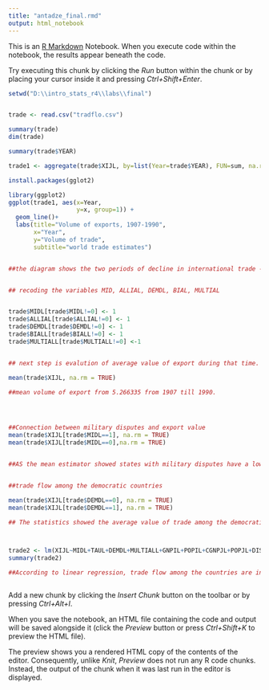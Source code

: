 ```yaml
---
title: "antadze_final.rmd"
output: html_notebook
---
```


This is an [R Markdown](http://rmarkdown.rstudio.com) Notebook. When you execute code within the notebook, the results appear beneath the code. 

Try executing this chunk by clicking the *Run* button within the chunk or by placing your cursor inside it and pressing *Ctrl+Shift+Enter*. 

```r
setwd("D:\\intro_stats_r4\\labs\\final")


trade <- read.csv("tradflo.csv")

summary(trade)
dim(trade)

summary(trade$YEAR)

trade1 <- aggregate(trade$XIJL, by=list(Year=trade$YEAR), FUN=sum, na.rm=TRUE)

install.packages(gglot2)

library(ggplot2)
ggplot(trade1, aes(x=Year,
                   y=x, group=1)) +
  geom_line()+
  labs(title="Volume of exports, 1907-1990",
       x="Year",
       y="Volume of trade",
       subtitle="world trade estimates")


##the diagram shows the two periods of decline in international trade - first, late 1910s and first half of 1920s,the second, 1930s and 1940s. The first period is from the WWI till 1925, which was caused by the military confrontation. The second period starts from the Great Depression and lasts by the end of WWII.


## recoding the variables MID, ALLIAL, DEMDL, BIAL, MULTIAL


trade$MIDL[trade$MIDL!=0] <- 1
trade$ALLIAL[trade$ALLIAL!=0] <- 1
trade$DEMDL[trade$DEMDL!=0] <- 1
trade$BIALL[trade$BIALL!=0] <- 1 
trade$MULTIALL[trade$MULTIALL!=0] <-1 


## next step is evalution of average value of export during that time. I will measure it through calculation of mean estimator of XIJL

mean(trade$XIJL, na.rm = TRUE)

##mean volume of export from 5.266335 from 1907 till 1990. 




##Connection between military disputes and export value
mean(trade$XIJL[trade$MIDL==1], na.rm = TRUE) 
mean(trade$XIJL[trade$MIDL==0],na.rm = TRUE) 


##AS the mean estimator showed states with military disputes have a lower trade value, than states which are not have military issues (in case of disputes volume is 3.85; and in case of abscence it equals to 5.32. This approves the first hypothesis that military disputes, abscence of common interests, have a negative impact on the bilateral trade 


##trade flow among the democratic countries 

mean(trade$XIJL[trade$DEMDL==0], na.rm = TRUE)
mean(trade$XIJL[trade$DEMDL==1], na.rm = TRUE)

## The statistics showed the average value of trade among the democratic countries is 6.21, while among the non-democratic countries it is 4.19 |6.21-4.19=2.02|. The difference of 2.02 is substantial to agree to the second hypothesis that democratic governnce facilitate and increase the trade among countries, than other form of governance. As authors of articles assumed, established efficient and just institutions are factors that attract trade actors and create the stability among parties



trade2 <- lm(XIJL~MIDL+TAUL+DEMDL+MULTIALL+GNPIL+POPIL+CGNPJL+POPJL+DISTANCL, data = trade)
summary(trade2)

##According to linear regression, trade flow among the countries are influenced by military disputes, existance of common interests and democratic form of governance. They equally got three stars which means that there is strong correlation between the dependent and independent variables. At the same time, R-squared is 0.6 which points out that model explains the dependency pretty much.



```

Add a new chunk by clicking the *Insert Chunk* button on the toolbar or by pressing *Ctrl+Alt+I*.

When you save the notebook, an HTML file containing the code and output will be saved alongside it (click the *Preview* button or press *Ctrl+Shift+K* to preview the HTML file).

The preview shows you a rendered HTML copy of the contents of the editor. Consequently, unlike *Knit*, *Preview* does not run any R code chunks. Instead, the output of the chunk when it was last run in the editor is displayed.
